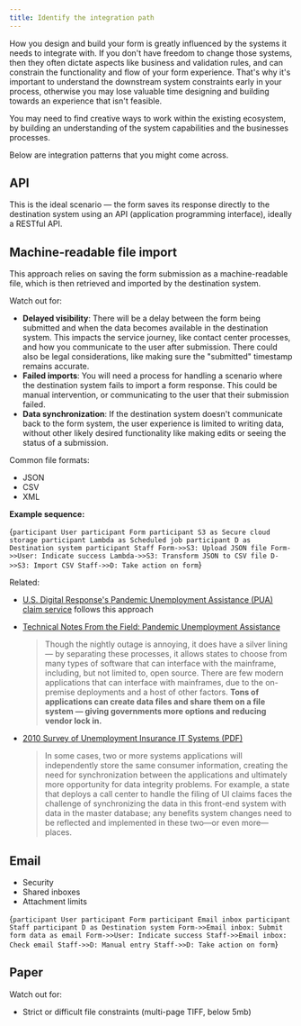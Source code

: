 ```yaml
---
title: Identify the integration path
---
```



How you design and build your form is greatly influenced by the systems it needs to integrate with. If you don't have freedom to change those systems, then they often dictate aspects like business and validation rules, and can constrain the functionality and flow of your form experience. That's why it's important to understand the downstream system constraints early in your process, otherwise you may lose valuable time designing and building towards an experience that isn't feasible.

You may need to find creative ways to work within the existing ecosystem, by building an understanding of the system capabilities and the businesses processes.

Below are integration patterns that you might come across.

<TOCInline toc={toc} />

## API

This is the ideal scenario — the form saves its response directly to the destination system using an API (application programming interface), ideally a RESTful API.

## Machine-readable file import

This approach relies on saving the form submission as a machine-readable file, which is then retrieved and imported by the destination system.

Watch out for:

- **Delayed visibility**: There will be a delay between the form being submitted and when the data becomes available in the destination system. This impacts the service journey, like contact center processes, and how you communicate to the user after submission. There could also be legal considerations, like making sure the "submitted" timestamp remains accurate.
- **Failed imports**: You will need a process for handling a scenario where the destination system fails to import a form response. This could be manual intervention, or communicating to the user that their submission failed.
- **Data synchronization**: If the destination system doesn't communicate back to the form system, the user experience is limited to writing data, without other likely desired functionality like making edits or seeing the status of a submission.

Common file formats:

- JSON
- CSV
- XML

**Example sequence:**

<Mermaid>{`
  participant User
  participant Form
  participant S3 as Secure cloud storage
  participant Lambda as Scheduled job
  participant D as Destination system
  participant Staff
  Form->>S3: Upload JSON file
  Form->>User: Indicate success
  Lambda->>S3: Transform JSON to CSV file
  D->>S3: Import CSV
  Staff->>D: Take action on form
`}</Mermaid>

Related:

- [U.S. Digital Response's Pandemic Unemployment Assistance (PUA) claim service](https://github.com/usdigitalresponse/project-papua) follows this approach
- [Technical Notes From the Field: Pandemic Unemployment Assistance](https://medium.com/u-s-digital-response/technical-notes-from-the-field-pandemic-unemployment-assistance-db5421134969)

  > Though the nightly outage is annoying, it does have a silver lining — by separating these processes, it allows states to choose from many types of software that can interface with the mainframe, including, but not limited to, open source. There are few modern applications that can interface with mainframes, due to the on-premise deployments and a host of other factors. **Tons of applications can create data files and share them on a file system — giving governments more options and reducing vendor lock in.**

- [2010 Survey of Unemployment Insurance IT Systems (PDF)](http://www.itsc.org/itsc%20public%20library/NationalViewUI_IT%20Systems.pdf)

  > In some cases, two or more systems applications will independently store the same consumer information, creating the need for synchronization between the applications and ultimately more opportunity for data integrity problems. For example, a state that deploys a call center to handle the filing of UI claims faces the challenge of synchronizing the data in this front-end system with data in the master database; any benefits system changes need to be reflected and implemented in these two—or even more—places.

## Email

- Security
- Shared inboxes
- Attachment limits

<Mermaid>{`
  participant User
  participant Form
  participant Email inbox
  participant Staff
  participant D as Destination system
  Form->>Email inbox: Submit form data as email
  Form->>User: Indicate success
  Staff->>Email inbox: Check email
  Staff->>D: Manual entry
  Staff->>D: Take action on form
`}</Mermaid>

## Paper

Watch out for:

- Strict or difficult file constraints (multi-page TIFF, below 5mb)
